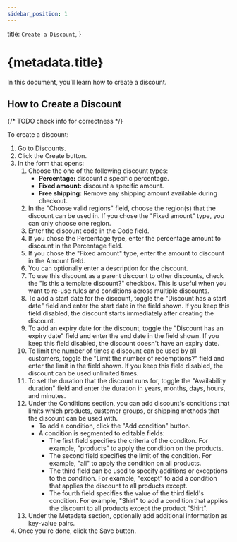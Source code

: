 ```yaml
---
sidebar_position: 1
---
```


  title: `Create a Discount`,
}

# {metadata.title}

In this document, you’ll learn how to create a discount.

## How to Create a Discount

{/* TODO check info for correctness */}

To create a discount:

1. Go to Discounts.
2. Click the Create button.
3. In the form that opens:
    1. Choose the one of the following discount types:
        - **Percentage:** discount a specific percentage.
        - **Fixed amount:** discount a specific amount.
        - **Free shipping:** Remove any shipping amount available during checkout.
    2. In the "Choose valid regions" field, choose the region(s) that the discount can be used in. If you chose the "Fixed amount" type, you can only choose one region.
    3. Enter the discount code in the Code field.
    4. If you chose the Percentage type, enter the percentage amount to discount in the Percentage field.
    5. If you chose the "Fixed amount" type, enter the amount to discount in the Amount field.
    6. You can optionally enter a description for the discount.
    7. To use this discount as a parent discount to other discounts, check the "Is this a template discount?" checkbox. This is useful when you want to re-use rules and conditions across multiple discounts.
    8. To add a start date for the discount, toggle the "Discount has a start date" field and enter the start date in the field shown. If you keep this field disabled, the discount starts immediately after creating the discount.
    9. To add an expiry date for the discount, toggle the "Discount has an expiry date" field and enter the end date in the field shown. If you keep this field disabled, the discount doesn't have an expiry date.
    10. To limit the number of times a discount can be used by all customers, toggle the "Limit the number of redemptions?" field and enter the limit in the field shown. If you keep this field disabled, the discount can be used unlimited times.
    11. To set the duration that the discount runs for, toggle the "Availability duration" field and enter the duration in years, months, days, hours, and minutes.
    12. Under the Conditions section, you can add discount's conditions that limits which products, customer groups, or shipping methods that the discount can be used with.
        - To add a condition, click the "Add condition" button.
        - A condition is segmented to editable fields:
            - The first field specifies the criteria of the conditon. For example, "products" to apply the condition on the products.
            - The second field specifies the limit of the condition. For example, "all" to apply the condition on all products.
            - The third field can be used to specify additions or exceptions to the condition. For example, "except" to add a condition that applies the discount to all products except.
            - The fourth field specifies the value of the third field's condition. For example, "Shirt" to add a condition that applies the discount to all products except the product "Shirt".
    13. Under the Metadata section, optionally add additional information as key-value pairs.
4. Once you're done, click the Save button.
